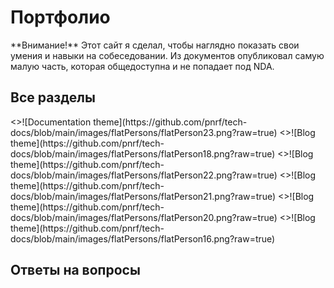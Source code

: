 
# Портфолио

<Callout type="warning">
  **Внимание!** Этот сайт я сделал, чтобы наглядно показать свои умения и навыки на собеседовании. Из документов опубликовал самую малую часть, которая общедоступна и не попадает под NDA.
</Callout>

## Все разделы

<Cards num={3}>
  <Cards.Card
    image
    arrow
    title="Техническая документация"
    href="../portfolio/tech-docs"
  >
    <>![Documentation theme](https://github.com/pnrf/tech-docs/blob/main/images/flatPersons/flatPerson23.png?raw=true)</>
  </Cards.Card>
  <Cards.Card image arrow title="Юридическая документация" href="../portfolio/legal-docs">
    <>![Blog theme](https://github.com/pnrf/tech-docs/blob/main/images/flatPersons/flatPerson18.png?raw=true)</>
  </Cards.Card>
	  <Cards.Card image arrow title="Тексты для интерфейсов" href="../portfolio/legal-docs">
    <>![Blog theme](https://github.com/pnrf/tech-docs/blob/main/images/flatPersons/flatPerson22.png?raw=true)</>
  </Cards.Card>
	  <Cards.Card image arrow title="Контент для баз знаний" href="../portfolio/legal-docs">
    <>![Blog theme](https://github.com/pnrf/tech-docs/blob/main/images/flatPersons/flatPerson21.png?raw=true)</>
  </Cards.Card>
	  <Cards.Card image arrow title="Схемы и инфографика" href="../portfolio/legal-docs">
    <>![Blog theme](https://github.com/pnrf/tech-docs/blob/main/images/flatPersons/flatPerson20.png?raw=true)</>
  </Cards.Card>
	  <Cards.Card image arrow title="Другие работы" href="../portfolio/legal-docs">
    <>![Blog theme](https://github.com/pnrf/tech-docs/blob/main/images/flatPersons/flatPerson16.png?raw=true)</>
  </Cards.Card>
</Cards>

## Ответы на вопросы